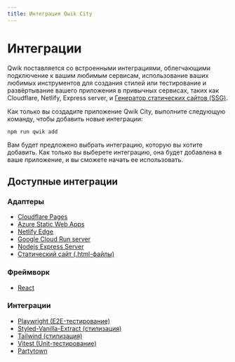 ```yaml
---
title: Интеграция Qwik City
---
```


# Интеграции

Qwik поставляется со встроенными интеграциями, облегчающими подключение к вашим любимым сервисам, использование ваших любимых инструментов для создания стилей или тестирование и развёртывание вашего приложения в привычных сервисах, таких как Cloudflare, Netlify, Express server, и [Генератор статических сайтов (SSG)](https://qwik.builder.io/qwikcity/static-site-generation/static-site-config/).

Как только вы создадите приложение Qwik City, выполните следующую команду, чтобы добавить новые интеграции:

```shell
npm run qwik add
```

Вам будет предложено выбрать интеграцию, которую вы хотите добавить. Как только вы выберете интеграцию, она будет добавлена в ваше приложение, и вы сможете начать ее использовать.

## Доступные интеграции

### Адаптеры

- [Cloudflare Pages](/integrations/deployments/cloudflare-pages/index.mdx)
- [Azure Static Web Apps](/integrations/deployments/azure-swa/index.mdx)
- [Netlify Edge](/integrations/deployments/netlify-edge/index.mdx)
- [Google Cloud Run server](/integrations/deployments/gcp-cloud-run/index.mdx)
- [Nodejs Express Server](/integrations/deployments/node/index.mdx)
- [Статический сайт (.html-файлы)](/qwikcity/static-site-generation/overview/index.mdx)

### Фреймворк

- [React](../../integration/react/index.mdx)

### Интеграции

- [Playwright (E2E-тестирование)](/integrations/integration/playwright/index.mdx)
- [Styled-Vanilla-Extract (стилизация)](/integrations/integration/styled-vanilla-extract/index.mdx)
- [Tailwind (стилизация)](/integrations/integration/tailwind/index.mdx)
- [Vitest (Unit-тестирование)](/integrations/integration/vitest/index.mdx)
- [Partytown](/integrations/integration/partytown/index.mdx)
